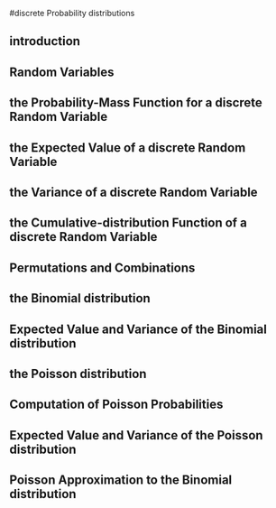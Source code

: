 #discrete Probability distributions

## introduction 

## Random Variables 

## the Probability-Mass Function for a discrete Random Variable 

## the Expected Value of a discrete Random Variable 

## the Variance of a discrete Random Variable 

## the Cumulative-distribution Function of a discrete Random Variable 

## Permutations and Combinations 

## the Binomial distribution 

## Expected Value and Variance of the Binomial distribution 

## the Poisson distribution 

## Computation of Poisson Probabilities 

## Expected Value and Variance of the Poisson distribution 

## Poisson Approximation to the Binomial distribution 